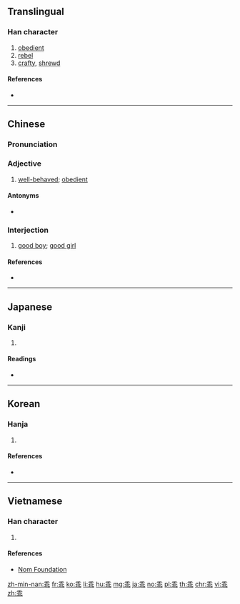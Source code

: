 {{character info/new}}
==Translingual==
{{stroke order|type=animate}}
===Han character===
{{Han char|rn=4|rad=丿|as=07|sn=8|four=20111|canj=HJLP|ids=⿻千北}}

# [[obedient]]
# [[rebel]]
# [[crafty]], [[shrewd]]

====References====
* {{Han ref|kx=0083.030|dkj=00149|dj=0166.260|hdz=10038.180|uh=4E56|ud=20054|bh=A8C4|bd=43204}}

----

==Chinese==
{{zh-forms}}

===Pronunciation===
{{zh-pron
|m=guāi
|m-s=guai1
|c=gwaai1
|h=
|mn=koai
|w=
|mc=y
|oc=y
|ma=
|cat=a,intj
}}

===Adjective===
{{zh-adj}}

# [[well-behaved]]; [[obedient]]
#: {{zh-x|你 個 仔 真係 好 乖。|Your son is very '''well-behaved'''.|C}}

====Antonyms====
* {{sense|naughty}} {{qualifier|Cantonese}} {{zh-l|曳|jai5}}

===Interjection===
{{zh-interj}}

# [[good boy]]; [[good girl]]

====References====
* {{thcwd|3534}}

----

==Japanese==

===Kanji===
{{ja-kanji|grade=|rs=丿07}}

# {{defn|lang=ja|sort=丿07}}

====Readings====
* {{ja-readings|on=[[かい]] (kai)|kun=[[もどる]] (modoru), [[そむく]] (somuku)}}

----

==Korean==

===Hanja===
{{ko-hanja|hangeul=괴|rv=goe|mr=koe|y=koy|eumhun=어그러질|ehrv=eogeureojil|ehmr=ǒgǔrǒjil|ehy=}}

# {{defn|lang=ko|sort=丿07}}

====References====
* {{Hanja ref|nav=8170}}

----

==Vietnamese==

===Han character===
{{vi-readings|rs=丿07|hanviet=[[quai]], [[quay]]}}

# {{defn|lang=vi|sort=丿07}}

====References====
* [http://nomfoundation.org/common/nom_details.php?codepoint=4e56 Nom Foundation]

[[zh-min-nan:乖]]
[[fr:乖]]
[[ko:乖]]
[[li:乖]]
[[hu:乖]]
[[mg:乖]]
[[ja:乖]]
[[no:乖]]
[[pl:乖]]
[[th:乖]]
[[chr:乖]]
[[vi:乖]]
[[zh:乖]]